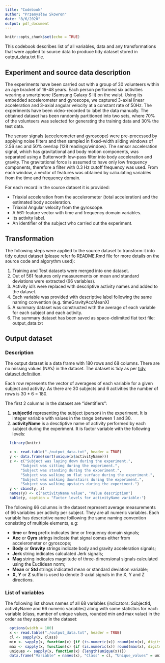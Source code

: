 ```yaml
---
title: "Codebook"
author: "Przemysław Skowron"
date: "8/6/2020"
output: pdf_document
---
```


```r
knitr::opts_chunk$set(echo = TRUE)
```

This codebook describes list of all variables, data and any transformations that were applied to source data to produce tidy dataset stored in output_data.txt file.

## Experiment and source data description

The experiments have been carried out with a group of 30 volunteers within an age bracket of 19-48 years. Each person performed six activities wearing a smartphone (Samsung Galaxy S II) on the waist. Using its embedded accelerometer and gyroscope, we captured 3-axial linear acceleration and 3-axial angular velocity at a constant rate of 50Hz. The experiments have been video-recorded to label the data manually. The obtained dataset has been randomly partitioned into two sets, where 70% of the volunteers was selected for generating the training data and 30% the test data. 

The sensor signals (accelerometer and gyroscope) were pre-processed by applying noise filters and then sampled in fixed-width sliding windows of 2.56 sec and 50% overlap (128 readings/window). The sensor acceleration signal, which has gravitational and body motion components, was separated using a Butterworth low-pass filter into body acceleration and gravity. The gravitational force is assumed to have only low frequency components, therefore a filter with 0.3 Hz cutoff frequency was used. From each window, a vector of features was obtained by calculating variables from the time and frequency domain.

For each record in the source dataset it is provided: 

* Triaxial acceleration from the accelerometer (total acceleration) and the estimated body acceleration. 
* Triaxial Angular velocity from the gyroscope. 
* A 561-feature vector with time and frequency domain variables. 
* Its activity label. 
* An identifier of the subject who carried out the experiment.

## Transformation 

The following steps were applied to the source dataset to transform it into tidy output dataset (please refer fo README.Rmd file for more details on the source code and algorythm used):

1. Training and Test datasets were merged into one dataset.
2. Out of 561 features only measurements on mean and standard deviations were extracted (66 variables).
3. Activity id's were replaced with descriptive activity names and added to the dataset.
4. Each variable was provided with descriptive label following the same naming convention (e.g. timeGravityAccMeanX)
5. A summary dataset was constructed with the average of each variable for each subject and each activity.
6. The summary dataset has been saved as space-delimited flat text file: output_data.txt

## Output dataset 

### Description

The output dataset is a data frame with 180 rows and 68 columns. There are no missing values (NA's) in the dataset. The dataset is tidy as per [tidy dataset definition](https://vita.had.co.nz/papers/tidy-data.pdf).

Each row represents the vector of averagees of each variable for a given subject and activity. As there are 30 subjects and 6 activities the number of rows is 30 * 6 = 180.

The first 2 columns in the dataset are "identifiers": 

1. **subjectId** representing the subject (person) in the experiment. It is integer variable with values in the range between 1 and 30.
2. **activityName** is a desctiptive name of activity performed by each subject during the experiment. It is factor variable with the following levels:
```r
  library(knitr)

  x <- read.table("./output_data.txt", header = TRUE)
  y <- data.frame(sort(unique(x$activityName)))
  z <- c("Subject was laying down during the experiment.", 
       "Subject was sitting during the experiment.",
       "Subject was standing during the experiment.",
       "Subject was walking on flat surface during the experiment.",
       "Subject was walking downstairs during the experiment.",
       "Subject was walking upstairs during the experiment.")
  y <- cbind(y, z)
  names(y) <- c("activityName value", "Value description")
  kable(y, caption = "Factor levels for activityName variable:")
```


The following 66 columns in the dataset represent average measurements of 66 variables per activity per subject. They are all numeric variables. Each variable has descriptive name foillowing the same naming convention consisting of multiple elements, e.g:

* **time** or **freq** prefix indicates time or frequency domain signals;
* **Acc** or **Gyro** strings indicate that signal comes either from accelerometer or gyroscope;
* **Body** or **Gravity** strings indicate body and gravity acceleration signals;
* **Jerk** string indicates calculated Jerk signals;
* **Mag** string indicates magnitude of three-dimensional signals calculated using the Euclidean norm;
* **Mean** or **Std** strings indicated mean or standard deviation variable;
* **X**, **Y** or **Z** suffix is used to denote 3-axial signals in the X, Y and Z directions.

### List of variables

The following list shows names of all 68 variables (indicators: SubjectId, activityName and 66 numeric variables) along with some statistics for each variable (class, number of unique values, rounded min and max value) in the order as they appear in the dataset:

```r
  options(width = 100)
  x <- read.table("./output_data.txt", header = TRUE)
  cl <- sapply(x, class)
  min <- sapply(x, function(x) {if (is.numeric(x)) round(min(x), digits = 4) else min(x)})
  max <- sapply(x, function(x) {if (is.numeric(x)) round(max(x), digits = 4) else max(x)})
  uniques <- sapply(x, function(x) {length(unique(x))})
  data.frame("Variable" = names(x), "Class" = cl, "Unique_values" = uniques, "Min_value" = min, "Max_value" = max, row.names = 1:68)
  
```
